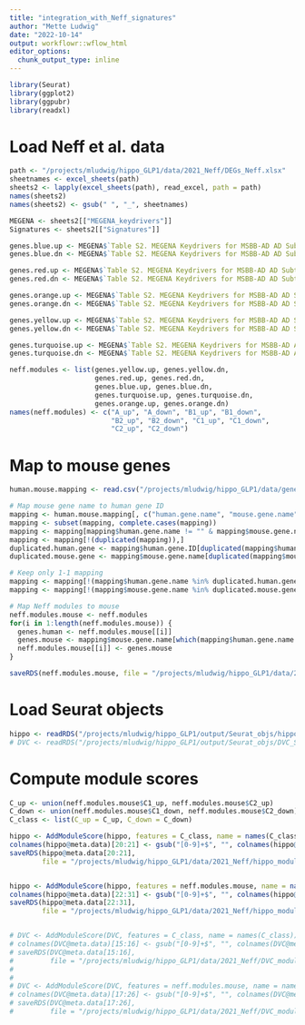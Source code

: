 ```yaml
---
title: "integration_with_Neff_signatures"
author: "Mette Ludwig"
date: "2022-10-14"
output: workflowr::wflow_html
editor_options:
  chunk_output_type: inline
---
```


```r
library(Seurat)
library(ggplot2)
library(ggpubr)
library(readxl)
```

# Load Neff et al. data
```r
path <- "/projects/mludwig/hippo_GLP1/data/2021_Neff/DEGs_Neff.xlsx"
sheetnames <- excel_sheets(path)
sheets2 <- lapply(excel_sheets(path), read_excel, path = path)
names(sheets2)
names(sheets2) <- gsub(" ", "_", sheetnames)

MEGENA <- sheets2[["MEGENA_keydrivers"]]
Signatures <- sheets2[["Signatures"]]

genes.blue.up <- MEGENA$`Table S2. MEGENA Keydrivers for MSBB-AD AD Subtypes, listed by subtype color (see Figure 1) and direction of expression change. (Yellow = A, Red = B1, Blue=B2, Turquoise = C1, Orange = C2).`[which(MEGENA$...2 == "blue_up")]
genes.blue.dn <- MEGENA$`Table S2. MEGENA Keydrivers for MSBB-AD AD Subtypes, listed by subtype color (see Figure 1) and direction of expression change. (Yellow = A, Red = B1, Blue=B2, Turquoise = C1, Orange = C2).`[which(MEGENA$...2 == "blue_dn")]

genes.red.up <- MEGENA$`Table S2. MEGENA Keydrivers for MSBB-AD AD Subtypes, listed by subtype color (see Figure 1) and direction of expression change. (Yellow = A, Red = B1, Blue=B2, Turquoise = C1, Orange = C2).`[which(MEGENA$...2 == "red_up")]
genes.red.dn <- MEGENA$`Table S2. MEGENA Keydrivers for MSBB-AD AD Subtypes, listed by subtype color (see Figure 1) and direction of expression change. (Yellow = A, Red = B1, Blue=B2, Turquoise = C1, Orange = C2).`[which(MEGENA$...2 == "red_dn")]

genes.orange.up <- MEGENA$`Table S2. MEGENA Keydrivers for MSBB-AD AD Subtypes, listed by subtype color (see Figure 1) and direction of expression change. (Yellow = A, Red = B1, Blue=B2, Turquoise = C1, Orange = C2).`[which(MEGENA$...2 == "orange_up")]
genes.orange.dn <- MEGENA$`Table S2. MEGENA Keydrivers for MSBB-AD AD Subtypes, listed by subtype color (see Figure 1) and direction of expression change. (Yellow = A, Red = B1, Blue=B2, Turquoise = C1, Orange = C2).`[which(MEGENA$...2 == "orange_dn")]

genes.yellow.up <- MEGENA$`Table S2. MEGENA Keydrivers for MSBB-AD AD Subtypes, listed by subtype color (see Figure 1) and direction of expression change. (Yellow = A, Red = B1, Blue=B2, Turquoise = C1, Orange = C2).`[which(MEGENA$...2 == "yellow_up")]
genes.yellow.dn <- MEGENA$`Table S2. MEGENA Keydrivers for MSBB-AD AD Subtypes, listed by subtype color (see Figure 1) and direction of expression change. (Yellow = A, Red = B1, Blue=B2, Turquoise = C1, Orange = C2).`[which(MEGENA$...2 == "yellow_dn")]

genes.turquoise.up <- MEGENA$`Table S2. MEGENA Keydrivers for MSBB-AD AD Subtypes, listed by subtype color (see Figure 1) and direction of expression change. (Yellow = A, Red = B1, Blue=B2, Turquoise = C1, Orange = C2).`[which(MEGENA$...2 == "turquoise_up")]
genes.turquoise.dn <- MEGENA$`Table S2. MEGENA Keydrivers for MSBB-AD AD Subtypes, listed by subtype color (see Figure 1) and direction of expression change. (Yellow = A, Red = B1, Blue=B2, Turquoise = C1, Orange = C2).`[which(MEGENA$...2 == "turquoise_dn")]

neff.modules <- list(genes.yellow.up, genes.yellow.dn,
                     genes.red.up, genes.red.dn,
                     genes.blue.up, genes.blue.dn,
                     genes.turquoise.up, genes.turquoise.dn,
                     genes.orange.up, genes.orange.dn)
names(neff.modules) <- c("A_up", "A_down", "B1_up", "B1_down",
                         "B2_up", "B2_down", "C1_up", "C1_down",
                         "C2_up", "C2_down")
```


# Map to mouse genes
```r
human.mouse.mapping <- read.csv("/projects/mludwig/hippo_GLP1/data/gene_info/human_mouse_mapping.csv")

# Map mouse gene name to human gene ID
mapping <- human.mouse.mapping[, c("human.gene.name", "mouse.gene.name")]
mapping <- subset(mapping, complete.cases(mapping))
mapping <- mapping[mapping$human.gene.name != "" & mapping$mouse.gene.name != "",]
mapping <- mapping[!(duplicated(mapping)),]
duplicated.human.gene <- mapping$human.gene.ID[duplicated(mapping$human.gene.name)]
duplicated.mouse.gene <- mapping$mouse.gene.name[duplicated(mapping$mouse.gene.name)]

# Keep only 1-1 mapping
mapping <- mapping[!(mapping$human.gene.name %in% duplicated.human.gene),]
mapping <- mapping[!(mapping$mouse.gene.name %in% duplicated.mouse.gene),]

# Map Neff modules to mouse
neff.modules.mouse <- neff.modules
for(i in 1:length(neff.modules.mouse)) {
  genes.human <- neff.modules.mouse[[i]]
  genes.mouse <- mapping$mouse.gene.name[which(mapping$human.gene.name %in% genes.human)]
  neff.modules.mouse[[i]] <- genes.mouse
}

saveRDS(neff.modules.mouse, file = "/projects/mludwig/hippo_GLP1/data/2021_Neff/modules_mm_Neff.rds")
```


# Load Seurat objects
```r
hippo <- readRDS("/projects/mludwig/hippo_GLP1/output/Seurat_objs/hippo_Seurat_obj_labels.rds")
# DVC <- readRDS("/projects/mludwig/hippo_GLP1/output/Seurat_objs/DVC_Seurat_obj_labels.rds")
```


# Compute module scores
```r
C_up <- union(neff.modules.mouse$C1_up, neff.modules.mouse$C2_up)
C_down <- union(neff.modules.mouse$C1_down, neff.modules.mouse$C2_down)
C_class <- list(C_up = C_up, C_down = C_down)

hippo <- AddModuleScore(hippo, features = C_class, name = names(C_class))
colnames(hippo@meta.data)[20:21] <- gsub("[0-9]+$", "", colnames(hippo@meta.data)[20:21])
saveRDS(hippo@meta.data[20:21], 
        file = "/projects/mludwig/hippo_GLP1/data/2021_Neff/hippo_module_scores_Neff_classes.rds")


hippo <- AddModuleScore(hippo, features = neff.modules.mouse, name = names(neff.modules.mouse))
colnames(hippo@meta.data)[22:31] <- gsub("[0-9]+$", "", colnames(hippo@meta.data)[22:31])
saveRDS(hippo@meta.data[22:31],
        file = "/projects/mludwig/hippo_GLP1/data/2021_Neff/hippo_module_scores_Neff_subtypes.rds")


# DVC <- AddModuleScore(DVC, features = C_class, name = names(C_class))
# colnames(DVC@meta.data)[15:16] <- gsub("[0-9]+$", "", colnames(DVC@meta.data)[15:16])
# saveRDS(DVC@meta.data[15:16],
#         file = "/projects/mludwig/hippo_GLP1/data/2021_Neff/DVC_module_scores_Neff_classes.rds")
# 
# 
# DVC <- AddModuleScore(DVC, features = neff.modules.mouse, name = names(neff.modules.mouse))
# colnames(DVC@meta.data)[17:26] <- gsub("[0-9]+$", "", colnames(DVC@meta.data)[17:26])
# saveRDS(DVC@meta.data[17:26],
#         file = "/projects/mludwig/hippo_GLP1/data/2021_Neff/DVC_module_scores_Neff_subtypes.rds")

```


